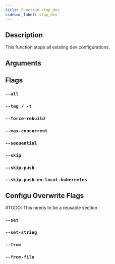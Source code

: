 ```yaml
---
title: Function stop_dev
sidebar_label: stop_dev
---
```


## Description
This function stops all existing dev configurations.

## Arguments


## Flags

### `--all`

### `--tag / -t`

### `--force-rebuild`

### `--max-concurrent`

### `--sequential`

### `--skip`

### `--skip-push`

### `--skip-push-on-local-kubernetes`


## Configu Overwrite Flags

\#TODO: This needs to be a reusable section

### `--set`

### `--set-string`

### `--from`

### `--from-file`
